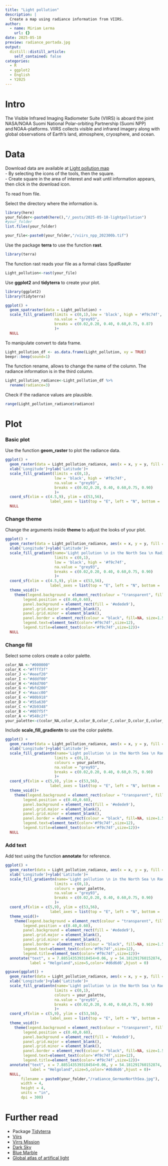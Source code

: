 ```yaml
---
title: "Light pollution"
description: |
  Create a map using radiance information from VIIRS.
author:
  - name: Miriam Lerma
    url: {}
date: 2025-05-10
preview: radiance_portada.jpg
output:
  distill::distill_article:
    self_contained: false
categories:
  - R
  - ggplot2
  - English
  - Y2025
---
```


# Intro

The Visible Infrared Imaging Radiometer Suite (VIIRS) is aboard the joint NASA/NOAA Suomi National Polar-orbiting Partnership (Suomi NPP) and NOAA-platforms. VIIRS collects visible and infrared imagery along with global observations of Earth's land, atmosphere, cryosphere, and ocean. 

# Data

Download data are available at [Light pollution map](https://www.lightpollutionmap.info/#zoom=3.32&lat=48.8875&lon=2.7774&state=eyJiYXNlbWFwIjoiTGF5ZXJCaW5nUm9hZCIsIm92ZXJsYXkiOiJ2aWlyc18yMDE3Iiwib3ZlcmxheWNvbG9yIjpmYWxzZSwib3ZlcmxheW9wYWNpdHkiOjYwLCJmZWF0dXJlc29wYWNpdHkiOjg1fQ==)  
- By selecting the icons of the tools, then the square.  
- Create square in the area of interest and wait until information appears, then click in the download icon.  

To read from file.

Select the directory where the information is.

```r
library(here)
your_folder<-paste0(here(),"/_posts/2025-05-18-lightpollution")
#your_folder
list.files(your_folder)
```

```r
your_file<-paste0(your_folder,"/viirs_npp_202300b.tif")
```

Use the package **terra** to use the function **rast**.  

```r
library(terra)
```

The function rast reads your file as a formal class SpatRaster

```r
Light_pollution<-rast(your_file)
```

Use **ggplot2** and **tidyterra** to create your plot. 

```r
library(ggplot2)
library(tidyterra)
```

```r
ggplot() +
  geom_spatraster(data = Light_pollution) +
  scale_fill_gradient(limits = c(0,1),low = 'black', high = '#f9c74f', 
                      na.value = "grey93", 
                      breaks = c(0.02,0.20, 0.40, 0.60,0.75, 0.87)
                      )+
  NULL
```


To manipulate convert to data frame. 

```r
Light_pollution_df <- as.data.frame(Light_pollution, xy = TRUE)
beepr::beep(sound=1)
```

The function rename, allows to change the name of the column. The radiance information is in the third column.

```r
Light_pollution_radiance<-Light_pollution_df %>%
  rename(radiance=3)
```

Check if the radiance values are plausible.

```r
range(Light_pollution_radiance$radiance)
```

# Plot

### Basic plot

Use the function **geom_raster** to plot the radiance data.

```r
ggplot() +
  geom_raster(data = Light_pollution_radiance, aes(x = x, y = y, fill = radiance)) +
  xlab('Longitude')+ylab('Latitude')+
  scale_fill_gradient(limits = c(0,1),
                      low = 'black', high = '#f9c74f', 
                      na.value = "grey93", 
                      breaks = c(0.02,0.20, 0.40, 0.60,0.75, 0.90)
                      )+
  coord_sf(xlim = c(4.5,9), ylim = c(53,56),
                    label_axes = list(top = "E", left = "N", bottom = 'E', right='N'))+
  NULL
```



### Change theme

Change the arguments inside **theme** to adjust the looks of your plot. 

```r
ggplot() +
  geom_raster(data = Light_pollution_radiance, aes(x = x, y = y, fill = radiance)) +
  xlab('Longitude')+ylab('Latitude')+
  scale_fill_gradient(name='Light pollution \n in the North Sea \n Radiance ',
                      limits = c(0,1),
                      low = 'black', high = '#f9c74f', 
                      na.value = "grey93", 
                      breaks = c(0.02,0.20, 0.40, 0.60,0.75, 0.90)
                      )+
  coord_sf(xlim = c(4.5,9), ylim = c(53,56),
                    label_axes = list(top = "E", left = "N", bottom = 'E', right='N'))+
  theme_void()+
    theme(legend.background = element_rect(colour = "transparent", fill = "transparent"),
        legend.position = c(0.40,0.60),
        panel.background = element_rect(fill = '#edede9'),
        panel.grid.major = element_blank(),
        panel.grid.minor = element_blank(),
        panel.border = element_rect(colour = "black", fill=NA, size=1.5),
        legend.text=element_text(color='#f9c74f',size=12),
        legend.title=element_text(color='#f9c74f',size=12))+
  NULL
```


### Change fill

Select some colors create a color palette.

```r
color_NA <-"#000000"
color_K <-"#ffff3f"
color_J <-"#eeef20"
color_I <-"#dddf00"
color_H <-"#d4d700"
color_G <-"#bfd200"
color_F <-"#aacc00"
color_E <-"#80b918"
color_D <-"#55a630"
color_C <-"#2b9348"
color_B <-"#007f5f"
color_A <-"#548c2f"
your_palette<-c(color_NA,color_A,color_B,color_C,color_D,color_E,color_F,color_G,color_H,color_I,color_J,color_K)
```

Include **scale_fill_gradientn** to use the color palette.

```r
ggplot() +
  geom_raster(data = Light_pollution_radiance, aes(x = x, y = y, fill = radiance)) +
  xlab('Longitude')+ylab('Latitude')+
  scale_fill_gradientn(name='Light pollution \n in the North Sea \n Radiance ',
                      limits = c(0,1),
                      colours = your_palette,
                      na.value = "grey93", 
                      breaks = c(0.02,0.20, 0.40, 0.60,0.75, 0.90)
                      )+
  coord_sf(xlim = c(5,9), ylim = c(53,56),
                    label_axes = list(top = "E", left = "N", bottom = 'E', right='N'))+
  theme_void()+
    theme(legend.background = element_rect(colour = "transparent", fill = "transparent"),
        legend.position = c(0.40,0.60),
        panel.background = element_rect(fill = '#edede9'),
        panel.grid.major = element_blank(),
        panel.grid.minor = element_blank(),
        panel.border = element_rect(colour = "black", fill=NA, size=1.5),
        legend.text=element_text(color='#f9c74f',size=12),
        legend.title=element_text(color='#f9c74f',size=12))+
  NULL
```

### Add text

Add text using the function **annotate** for reference. 

```r
ggplot() +
  geom_raster(data = Light_pollution_radiance, aes(x = x, y = y, fill = radiance)) +
  xlab('Longitude')+ylab('Latitude')+
  scale_fill_gradientn(name='Light pollution \n in the North Sea \n Radiance ',
                      limits = c(0,1),
                      colours = your_palette,
                      na.value = "grey93", 
                      breaks = c(0.02,0.20, 0.40, 0.60,0.75, 0.90)
                      )+
  coord_sf(xlim = c(5,9), ylim = c(53,56),
                    label_axes = list(top = "E", left = "N", bottom = 'E', right='N'))+
  theme_void()+
    theme(legend.background = element_rect(colour = "transparent", fill = "transparent"),
        legend.position = c(0.40,0.60),
        panel.background = element_rect(fill = '#edede9'),
        panel.grid.major = element_blank(),
        panel.grid.minor = element_blank(),
        panel.border = element_rect(colour = "black", fill=NA, size=1.5),
        legend.text=element_text(color='#f9c74f',size=12),
        legend.title=element_text(color='#f9c74f',size=12))+
  annotate("text", x = 7.885143539318454+0.06, y = 54.181291760152874,
           label = "Helgoland",size=5,color='#d6d6d6',hjust = 0)
```

```r
ggsave(ggplot() +
  geom_raster(data = Light_pollution_radiance, aes(x = x, y = y, fill = radiance)) +
  xlab('Longitude')+ylab('Latitude')+
  scale_fill_gradientn(name='Light pollution \n in the North Sea \n Radiance ',
                      limits = c(0,1),
                      colours = your_palette,
                      na.value = "grey93", 
                      breaks = c(0.02,0.20, 0.40, 0.60,0.75, 0.90)
                      )+
  coord_sf(xlim = c(5,9), ylim = c(53,56),
                    label_axes = list(top = "E", left = "N", bottom = 'E', right='N'))+
  theme_void()+
    theme(legend.background = element_rect(colour = "transparent", fill = "transparent"),
        legend.position = c(0.40,0.60),
        panel.background = element_rect(fill = '#edede9'),
        panel.grid.major = element_blank(),
        panel.grid.minor = element_blank(),
        panel.border = element_rect(colour = "black", fill=NA, size=1.5),
        legend.text=element_text(color='#f9c74f',size=12),
        legend.title=element_text(color='#f9c74f',size=12))+
  annotate("text", x = 7.885143539318454+0.06, y = 54.181291760152874,
           label = "Helgoland",size=5,color='#d6d6d6',hjust = 0)+
  NULL,
       filename = paste0(your_folder,"/radiance_GermanNorthSea.jpg"),
       width = 4, 
       height = 4, 
       units = "in",
       dpi = 300)
```

# Further read

- Package [Tidyterra](https://dieghernan.r-universe.dev/articles/tidyterra/welcome.html)  
- [Viirs](https://www.sciencedirect.com/topics/earth-and-planetary-sciences/viirs)  
- [Virrs Mission](https://ladsweb.modaps.eosdis.nasa.gov/missions-and-measurements/viirs/)  
- [Dark Sky](https://darksky.org/news/eyes-in-the-sky-exploring-global-light-pollution-with-satellite-maps/)  
- [Blue Marble](https://blue-marble.de/nightlights/)  
- [Global atlas of artifical light](https://online.ucpress.edu/elementa/article/9/1/00049/119144/A-global-atlas-of-artificial-light-at-night-under)


